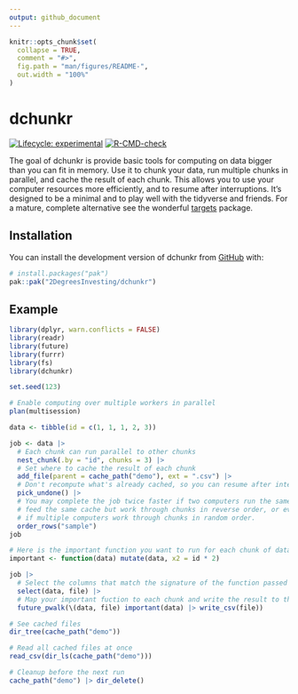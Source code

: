 ```yaml
---
output: github_document
---
```


<!-- README.md is generated from README.Rmd. Please edit that file -->

```r
knitr::opts_chunk$set(
  collapse = TRUE,
  comment = "#>",
  fig.path = "man/figures/README-",
  out.width = "100%"
)
```

# dchunkr

<!-- badges: start -->
[![Lifecycle: experimental](https://img.shields.io/badge/lifecycle-experimental-orange.svg)](https://lifecycle.r-lib.org/articles/stages.html#experimental)
[![R-CMD-check](https://github.com/2DegreesInvesting/dchunkr/actions/workflows/R-CMD-check.yaml/badge.svg)](https://github.com/2DegreesInvesting/dchunkr/actions/workflows/R-CMD-check.yaml)
<!-- badges: end -->

The goal of dchunkr is provide basic tools for computing on data bigger
than you can fit in memory. Use it to chunk your data, run multiple
chunks in parallel, and cache the result of each chunk. This allows you
to use your computer resources more efficiently, and to resume after
interruptions. It's designed to be a minimal and to play well with the
tidyverse and friends. For a mature, complete alternative see the wonderful
[targets](https://docs.ropensci.org/targets/) package.

## Installation

You can install the development version of dchunkr from [GitHub](https://github.com/) with:

``` r
# install.packages("pak")
pak::pak("2DegreesInvesting/dchunkr")
```

## Example

```r
library(dplyr, warn.conflicts = FALSE)
library(readr)
library(future)
library(furrr)
library(fs)
library(dchunkr)

set.seed(123)

# Enable computing over multiple workers in parallel
plan(multisession)

data <- tibble(id = c(1, 1, 1, 2, 3))

job <- data |>
  # Each chunk can run parallel to other chunks
  nest_chunk(.by = "id", chunks = 3) |>
  # Set where to cache the result of each chunk
  add_file(parent = cache_path("demo"), ext = ".csv") |>
  # Don't recompute what's already cached, so you can resume after interruptions
  pick_undone() |> 
  # You may complete the job twice faster if two computers run the same code and
  # feed the same cache but work through chunks in reverse order, or even faster
  # if multiple computers work through chunks in random order.
  order_rows("sample")
job

# Here is the important function you want to run for each chunk of data
important <- function(data) mutate(data, x2 = id * 2)

job |>
  # Select the columns that match the signature of the function passed to pmap
  select(data, file) |>
  # Map your important fuction to each chunk and write the result to the cache
  future_pwalk(\(data, file) important(data) |> write_csv(file))

# See cached files
dir_tree(cache_path("demo"))

# Read all cached files at once
read_csv(dir_ls(cache_path("demo")))

# Cleanup before the next run
cache_path("demo") |> dir_delete()
```
